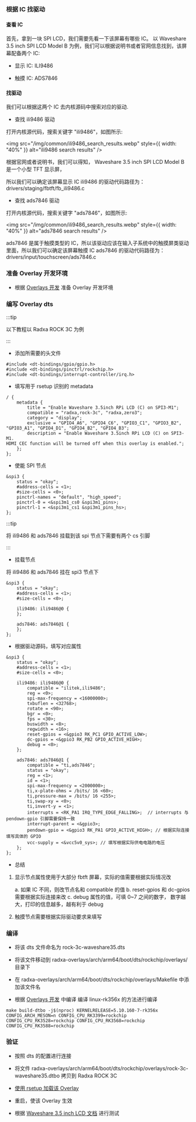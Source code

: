### 根据 IC 找驱动

#### 查看 IC

首先，拿到一块 SPI LCD，我们需要先看一下该屏幕有哪些 IC。
以 Waveshare 3.5 inch SPI LCD Model B 为例，我们可以根据说明书或者官网信息找到，该屏幕配备两个 IC:

- 显示 IC: ILI9486

- 触摸 IC: ADS7846

#### 找驱动

我们可以根据这两个 IC 去内核源码中搜索对应的驱动.

- 查找 ili9486 驱动

打开内核源代码，搜索关键字 "ili9486"，如图所示:

<img src="/img/common/ili9486_search_results.webp" style={{ width: "40%" }}  alt="ili9486 search results" />

根据官网或者说明书，我们可以得知， Waveshare 3.5 inch SPI LCD Model B 是一个小型 TFT 显示屏，

所以我们可以确定该屏幕显示 IC ili9486 的驱动代码路径为： drivers/staging/fbtft/fb_ili9486.c

- 查找 ads7846 驱动

打开内核源代码，搜索关键字 "ads7846"，如图所示:

<img src="/img/common/ili9486_search_results.webp" style={{ width: "40%" }} alt="ads7846 search results" />

ads7846 是属于触摸类型的 IC，所以该驱动应该在输入子系统中的触摸屏类驱动里面，所以我们可以确定该屏幕触摸 IC ads7846 的驱动代码路径为： drivers/input/touchscreen/ads7846.c

### 准备 Overlay 开发环境

- 根据 <a href={props.load_overlay} >Overlays 开发</a> 准备 Overlay 开发环境

### 编写 Overlay dts

:::tip

以下教程以 Radxa ROCK 3C 为例

:::

- 添加所需要的头文件

```dts
#include <dt-bindings/gpio/gpio.h>
#include <dt-bindings/pinctrl/rockchip.h>
#include <dt-bindings/interrupt-controller/irq.h>
```

- 填写用于 rsetup 识别的 metadata

```dts
/ {
	metadata {
		title = "Enable Waveshare 3.5inch RPi LCD (C) on SPI3-M1";
		compatible = "radxa,rock-3c", "radxa,zero3";
		category = "display";
		exclusive = "GPIO4_A6", "GPIO4_C6", "GPIO3_C1", "GPIO3_B2", "GPIO3_A1", "GPIO4_D1", "GPIO4_B2", "GPIO4_B3";
		description = "Enable Waveshare 3.5inch RPi LCD (C) on SPI3-M1.
HDMI CEC function will be turned off when this overlay is enabled.";
	};
};
```

- 使能 SPI 节点

```dts
&spi3 {
	status = "okay";
	#address-cells = <1>;
	#size-cells = <0>;
	pinctrl-names = "default", "high_speed";
	pinctrl-0 = <&spi3m1_cs0 &spi3m1_pins>;
	pinctrl-1 = <&spi3m1_cs1 &spi3m1_pins_hs>;
};
```

:::tip

将 ili9486 和 ads7846 挂载到该 spi 节点下需要有两个 cs 引脚

:::

- 挂载节点

将 ili9486 和 ads7846 挂在 spi3 节点下

```dts
&spi3 {
	status = "okay";
	#address-cells = <1>;
	#size-cells = <0>;

	ili9486: ili9486@0 {
	};

	ads7846: ads7846@1 {
	};
};
```

- 根据驱动源码，填写对应属性

```dts
&spi3 {
	status = "okay";
	#address-cells = <1>;
	#size-cells = <0>;

	ili9486: ili9486@0 {
		compatible = "ilitek,ili9486";
		reg = <0>;
		spi-max-frequency = <16000000>;
		txbuflen = <32768>;
		rotate = <90>;
		bgr = <0>;
		fps = <30>;
		buswidth = <8>;
		regwidth = <16>;
		reset-gpios = <&gpio3 RK_PC1 GPIO_ACTIVE_LOW>;
		dc-gpios = <&gpio3 RK_PB2 GPIO_ACTIVE_HIGH>;
		debug = <0>;
	};

	ads7846: ads7846@1 {
		compatible = "ti,ads7846";
		status = "okay";
		reg = <1>;
		id = <1>;
		spi-max-frequency = <2000000>;
		ti,x-plate-ohms = /bits/ 16 <60>;
		ti,pressure-max = /bits/ 16 <255>;
		ti,swap-xy = <0>;
		ti,invert-y = <1>;
		interrupts = <RK_PA1 IRQ_TYPE_EDGE_FALLING>;  // interrupts 与  pendown-gpio 引脚需要保持一致
		interrupt-parent = <&gpio3>;
		pendown-gpio = <&gpio3 RK_PA1 GPIO_ACTIVE_HIGH>; // 根据实际连接填写具体的 GPIO
		vcc-supply = <&vcc5v0_sys>; // 填写根据实际供电电路的电压
	};
};
```

- 总结

1. 显示节点属性使用于大部分 fbtft 屏幕，实际的值需要根据实际情况改

   a. 如果 IC 不同，则改节点名和 compatible 的值
   b. reset-gpios 和 dc-gpios 需要根据实际连接来改
   c. debug 属性的值，可填 0~7 之间的数字， 数字越大，打印的信息越多，越有利于 debug

2. 触摸节点需要根据实际驱动要求来填写

### 编译

- 将该 dts 文件命名为 rock-3c-waveshare35.dts

- 将该文件移动到 radxa-overlays/arch/arm64/boot/dts/rockchip/overlays/ 目录下

- 在 radxa-overlays/arch/arm64/boot/dts/rockchip/overlays/Makefile 中添加该文件名

- 根据 <a href={props.load_overlay} >Overlays 开发</a> 中编译 编译 linux-rk356x 的方法进行编译

```
make build-dtbo -j$(nproc) KERNELRELEASE=5.10.160-7-rk356x CONFIG_ARCH_MESON=n CONFIG_CPU_RK3399=rockchip CONFIG_CPU_RK3528=rockchip CONFIG_CPU_RK3568=rockchip CONFIG_CPU_RK3588=rockchip
```

### 验证

- 按照 dts 的配置进行连接

- 将文件 radxa-overlays/arch/arm64/boot/dts/rockchip/overlays/rock-3c-waveshare35.dtbo 拷贝到 Radxa ROCK 3C

- <a href={props.load_overlay}> 使用 rsetup 加载该 Overlay</a>

- 重启，使该 Overlay 生效

- 根据 <a href={props.lcd_docs} >Waveshare 3.5 inch LCD 文档</a> 进行测试
